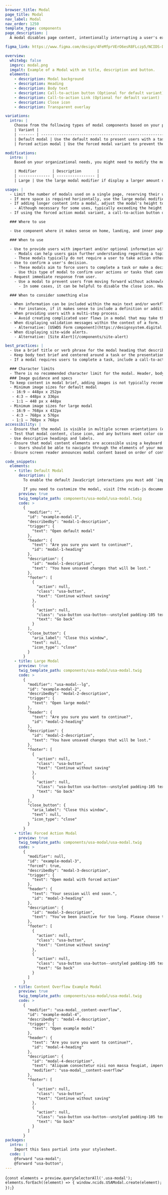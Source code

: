 ```yaml
---
browser_title: Modal
page_title: Modal
nav_label: Modal
nav_order: 1250
template_type: components
page_description: |
  A modal disables page content, intentionally interrupting a user's experience, to focus the user's attention on a single task or message.

figma_link: https://www.figma.com/design/4FeMfprVErO6esR8FLczp5/NCIDS-Design-Kit?node-id=6926-7570&t=bXAl9HT9ynQt5FsY-1

overview:
  whitebg: false
  imgsrc: modal.png
  imgalt: Example of a Modal with an title, description and button.
  elements:
    - description: Modal background
    - description: Heading
    - description: Body text
    - description: Call-to-action button (Optional for default variant)
    - description: Call-to-action Link (Optional for default variant)
    - description: Close icon
    - description: Transparent overlay

variations:
  intro: |
    Choose from the following types of modal components based on your page’s content design or organizational needs.
    | Variant |                                                                                       |
    | ------- | ------------------------------------------------------------------------------------- |
    | Default modal | Use the default modal to present users with a task or information that requires their full attention outside of the main page content. |
    | Forced action modal | Use the forced modal variant to prevent the user from exiting the modal without taking an action. Using a call-to-action link or button is required. |

modifications:
  intro: |
    Based on your organizational needs, you might need to modify the modal component. The following modifiers are available to change the size.

    | Modifier       | Description       |
    | -------------- | ----------------- |
    | Large | Use the large modal modifier if display a larger amount of content. Minimizing the user’s need to scroll enhances the user experience. |

usage: |
  - Limit the number of modals used on a single page, reserving their usage to share critical tasks and information.
  - If more space is required horizontally, use the large modal modifier. Do not allow modal content to scroll horizontally. For an example, see Default Modal with Large Modifier.
  - If adding longer content into a modal, adjust the modal's height to allow for scrolling vertically within the modal. For an example, see Default Modal with Longer Content.
    - Although necessary for some uses, typically exceeding the height of the modal container is not recommended.
  - If using the forced action modal variant, a call-to-action button or link is required to force the user to take an action. For an example, see Forced Action Modal.

  ### Where to use

  - Use component where it makes sense on home, landing, and inner pages.

  ### When to use

  - Use to provide users with important and/or optional information without taking them away from a process or task.
    - Modals can help users gain further understanding regarding a topic (e.g. privacy policy, glossary definitions, etc.).
    - These modals typically do not require a user to take action other than reading the information and closing the modal to proceed with their main workflow.
  - Use to confirm a user's decision.
    - These modals aim to force users to complete a task or make a decision that requires their full attention outside of the main workflow.
    - Use this type of modal to confirm user actions or tasks that cannot be undone.
  - Request immediate response from user.
    - Use a modal to prevent users from moving forward without acknowledging or answering specific information in the modal.
      - In some cases, it can be helpful to disable the close icon. However, if using the forced action modal, a call-to-action link or button must be used to provide users with a clear way to accept or reject the content in the modal.

  ### When to consider something else

  - When information can be included within the main text and/or workflow of your page.
    - For instance, if it makes sense to include a definition or additional information within the context of your page, it's preferred that you keep your users' attention on the main workflow.
  - When providing users with a multi-step process.
    - Avoid creating complicated user flows in a modal that may take the user away from the original page. A multi-step process is better suited to an individual page that can accommodate for various intricacies involved in the user flow.
  - When displaying validation messages within the context of a form.
    - Alternative: [USWDS Form component](https://designsystem.digital.gov/components/form/)
  - When displaying site-wide alerts.
    - Alternative: [Site Alert](/components/site-alert)

best_practices: |
  - Use a brief title or verb phrase for the modal heading that describes the modal's task or purpose.
  - Keep body text brief and centered around a task or the presentation of key information.
  - If a modal requires users to complete a task, include a call-to-action button or link. Keep text for the button or link brief and action oriented.

  ### Character limits
  - There is no recommended character limit for the modal. Header, body text, and call-to-action text on buttons and links should be concise, and action-oriented if an action is required from users.
  ### Image guidance and specs
  To keep content in modal brief, adding images is not typically recommended. However, if images are necessary, follow the guidance below:
  - Minimum image sizes for default modal
   - 16:9 – 448px x 252px
   - 4:3 – 448px x 336px
   - 1:1 – 448 px x 448px
  - Minimum image sizes for large modal
   - 16:9 – 768px x 432px
   - 4:3 – 768px x 576px
   - 1:1 – 768px x 768px
accessibility: |
  - Ensure that the modal is visible in multiple screen orientations (e.g. mobile portrait and landscape views).
  - Test that modal content, close icon, and any buttons meet color contrast requirements.
  - Use descriptive headings and labels.
  - Ensure that modal content elements are accessible using a keyboard
    - Users should be able to navigate through the elements of your modal and take action on buttons and links using their keyboard. User should also be able to close the modal by navigating to the close icon with their keyboard or pressing the escape key.
  - Ensure screen reader announces modal content based on order of content hierarchy.

code_snippets:
  elements:
    - title: Default Modal
      description: |
        To enable the default JavaScript interactions you must add `import '@nciocpl/ncids-js/usa-modal/auto-init';` to the top of your JavaScript file.

        If you need to customize the modal, visit [the ncids-js documentation site](/ncids-js/classes/usa_modal.USAModal.html) for more information on developing your own custom JavaScript.
      preview: true
      twig_template_path: components/usa-modal/usa-modal.twig
      code: >
        {
          "modifier": "",
          "id": "example-modal-1",
          "describedby": "modal-1-description",
          "trigger": {
            "text": "Open default modal"
          },
          "header": {
            "text": "Are you sure you want to continue?",
            "id": "modal-1-heading"
          },
          "description": {
            "id": "modal-1-description",
            "text": "You have unsaved changes that will be lost."
          },
          "footer": [
            {
              "action": null,
              "class": "usa-button",
              "text": "Continue without saving"
            },
            {
              "action": null,
              "class": "usa-button usa-button--unstyled padding-105 text-center",
              "text": "Go back"
            }
          ],
          "close_button": {
            "aria_label": "Close this window",
            "text": null,
            "icon_type": "close"
          }
        }
    - title: Large Modal
      preview: true
      twig_template_path: components/usa-modal/usa-modal.twig
      code: >
        {
          "modifier": "usa-modal--lg",
          "id": "example-modal-2",
          "describedby": "modal-2-description",
          "trigger": {
            "text": "Open large modal"
          },
          "header": {
            "text": "Are you sure you want to continue?",
            "id": "modal-2-heading"
          },
          "description": {
            "id": "modal-2-description",
            "text": "You have unsaved changes that will be lost."
          },
          "footer": [
            {
              "action": null,
              "class": "usa-button",
              "text": "Continue without saving"
            },
            {
              "action": null,
              "class": "usa-button usa-button--unstyled padding-105 text-center",
              "text": "Go back"
            }
          ],
          "close_button": {
            "aria_label": "Close this window",
            "text": null,
            "icon_type": "close"
          }
        }
    - title: Forced Action Modal
      preview: true
      twig_template_path: components/usa-modal/usa-modal.twig
      code: >
        {
          "modifier": null,
          "id": "example-modal-3",
          "forced": true,
          "describedby": "modal-3-description",
          "trigger": {
            "text": "Open modal with forced action"
          },
          "header": {
            "text": "Your session will end soon.",
            "id": "modal-3-heading"
          },
          "description": {
            "id": "modal-3-description",
            "text": "You’ve been inactive for too long. Please choose to stay signed in or sign out. Otherwise, you’ll be signed out automatically in 5 minutes."
          },
          "footer": [
            {
              "action": null,
              "class": "usa-button",
              "text": "Continue without saving"
            },
            {
              "action": null,
              "class": "usa-button usa-button--unstyled padding-105 text-center",
              "text": "Go back"
            }
          ]
        }
    - title: Content Overflow Example Modal
      preview: true
      twig_template_path: components/usa-modal/usa-modal.twig
      code: >
        {
          "modifier": "usa-modal__content-overflow",
          "id": "example-modal-4",
          "describedby": "modal-4-description",
          "trigger": {
            "text": "Open example modal"
          },
          "header": {
            "text": "Are you sure you want to continue?",
            "id": "modal-4-heading"
          },
          "description": {
            "id": "modal-4-description",
            "text": "Aliquam consectetur nisi non massa feugiat, imperdiet ornare libero ultrices. Nullam tincidunt mattis lobortis. Mauris hendrerit lectus vel ipsum facilisis feugiat. Sed viverra ex ac gravida commodo. Vestibulum semper commodo turpis, non pulvinar risus bibendum eu. Curabitur bibendum, ex non vehicula tristique, neque neque gravida risus, ac faucibus nulla lectus efficitur ante. Nam et lorem nunc. Ut elementum scelerisque ornare. Vivamus at vestibulum nulla. Nam sit amet quam dolor. Cras malesuada est nibh, ac varius magna vehicula eget. Etiam semper leo enim, a iaculis magna elementum non. Praesent posuere aliquet libero, nec vestibulum lacus rhoncus sit amet. Pellentesque sit amet tristique quam.",
            "modifier": "usa-modal__content-overflow"
          },
          "footer": [
            {
              "action": null,
              "class": "usa-button",
              "text": "Continue without saving"
            },
            {
              "action": null,
              "class": "usa-button usa-button--unstyled padding-105 text-center",
              "text": "Go back"
            }
          ]
        }
packages:
  intro: |
    Import this Sass partial into your stylesheet.
  code: |
    @forward "usa-modal";
    @forward "usa-button";
---
```


<NciDsJsInit path={props.pageContext.pagePath}>{`
  const elements = preview.querySelectorAll('.usa-modal');
  elements.forEach((element) => {
    window.ncids.USAModal.create(element);
  });
`}</NciDsJsInit>
